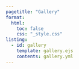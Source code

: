 ```yaml
---
pagetitle: "Gallery"
format:
  html:
    toc: false
    css: "_style.css"
listing:
  - id: gallery
    template: gallery.ejs
    contents: gallery.yml
---
```


::: {.column-page}


::: {#gallery}
:::


:::
